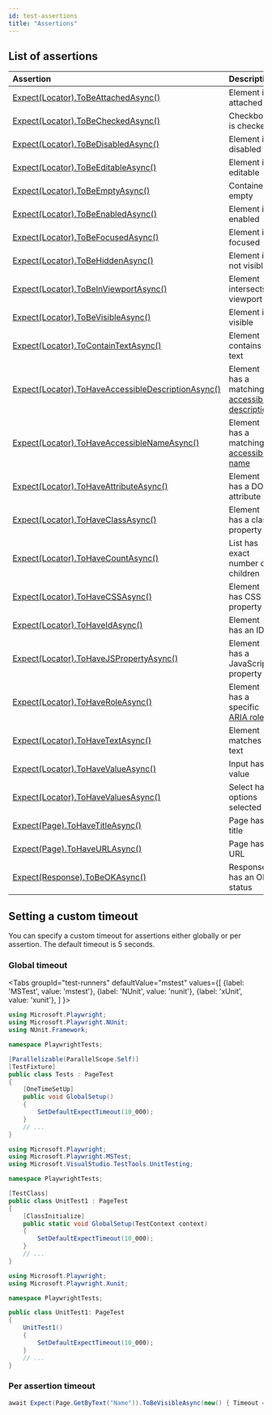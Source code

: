 ```yaml
---
id: test-assertions
title: "Assertions"
---
```


## List of assertions

| Assertion | Description |
| :- | :- |
| [Expect(Locator).ToBeAttachedAsync()](/api/class-locatorassertions.mdx#locator-assertions-to-be-attached) | Element is attached |
| [Expect(Locator).ToBeCheckedAsync()](/api/class-locatorassertions.mdx#locator-assertions-to-be-checked) | Checkbox is checked |
| [Expect(Locator).ToBeDisabledAsync()](/api/class-locatorassertions.mdx#locator-assertions-to-be-disabled) | Element is disabled |
| [Expect(Locator).ToBeEditableAsync()](/api/class-locatorassertions.mdx#locator-assertions-to-be-editable) | Element is editable |
| [Expect(Locator).ToBeEmptyAsync()](/api/class-locatorassertions.mdx#locator-assertions-to-be-empty) | Container is empty |
| [Expect(Locator).ToBeEnabledAsync()](/api/class-locatorassertions.mdx#locator-assertions-to-be-enabled) | Element is enabled |
| [Expect(Locator).ToBeFocusedAsync()](/api/class-locatorassertions.mdx#locator-assertions-to-be-focused) | Element is focused |
| [Expect(Locator).ToBeHiddenAsync()](/api/class-locatorassertions.mdx#locator-assertions-to-be-hidden) | Element is not visible |
| [Expect(Locator).ToBeInViewportAsync()](/api/class-locatorassertions.mdx#locator-assertions-to-be-in-viewport) | Element intersects viewport |
| [Expect(Locator).ToBeVisibleAsync()](/api/class-locatorassertions.mdx#locator-assertions-to-be-visible) | Element is visible |
| [Expect(Locator).ToContainTextAsync()](/api/class-locatorassertions.mdx#locator-assertions-to-contain-text) | Element contains text |
| [Expect(Locator).ToHaveAccessibleDescriptionAsync()](/api/class-locatorassertions.mdx#locator-assertions-to-have-accessible-description) | Element has a matching [accessible description](https://w3c.github.io/accname/#dfn-accessible-description) |
| [Expect(Locator).ToHaveAccessibleNameAsync()](/api/class-locatorassertions.mdx#locator-assertions-to-have-accessible-name) | Element has a matching [accessible name](https://w3c.github.io/accname/#dfn-accessible-name) |
| [Expect(Locator).ToHaveAttributeAsync()](/api/class-locatorassertions.mdx#locator-assertions-to-have-attribute) | Element has a DOM attribute |
| [Expect(Locator).ToHaveClassAsync()](/api/class-locatorassertions.mdx#locator-assertions-to-have-class) | Element has a class property |
| [Expect(Locator).ToHaveCountAsync()](/api/class-locatorassertions.mdx#locator-assertions-to-have-count) | List has exact number of children |
| [Expect(Locator).ToHaveCSSAsync()](/api/class-locatorassertions.mdx#locator-assertions-to-have-css) | Element has CSS property |
| [Expect(Locator).ToHaveIdAsync()](/api/class-locatorassertions.mdx#locator-assertions-to-have-id) | Element has an ID |
| [Expect(Locator).ToHaveJSPropertyAsync()](/api/class-locatorassertions.mdx#locator-assertions-to-have-js-property) | Element has a JavaScript property |
| [Expect(Locator).ToHaveRoleAsync()](/api/class-locatorassertions.mdx#locator-assertions-to-have-role) | Element has a specific [ARIA role](https://www.w3.org/TR/wai-aria-1.2/#roles) |
| [Expect(Locator).ToHaveTextAsync()](/api/class-locatorassertions.mdx#locator-assertions-to-have-text) | Element matches text |
| [Expect(Locator).ToHaveValueAsync()](/api/class-locatorassertions.mdx#locator-assertions-to-have-value) | Input has a value |
| [Expect(Locator).ToHaveValuesAsync()](/api/class-locatorassertions.mdx#locator-assertions-to-have-values) | Select has options selected |
| [Expect(Page).ToHaveTitleAsync()](/api/class-pageassertions.mdx#page-assertions-to-have-title) | Page has a title |
| [Expect(Page).ToHaveURLAsync()](/api/class-pageassertions.mdx#page-assertions-to-have-url) | Page has a URL |
| [Expect(Response).ToBeOKAsync()](/api/class-apiresponseassertions.mdx#api-response-assertions-to-be-ok) | Response has an OK status |

## Setting a custom timeout

You can specify a custom timeout for assertions either globally or per assertion. The default timeout is 5 seconds.

### Global timeout

<Tabs groupId="test-runners" defaultValue="mstest" values={[ {label: 'MSTest', value: 'mstest'}, {label: 'NUnit', value: 'nunit'}, {label: 'xUnit', value: 'xunit'}, ] }>

<TabItem value="nunit">

```csharp title="UnitTest1.cs"
using Microsoft.Playwright;
using Microsoft.Playwright.NUnit;
using NUnit.Framework;

namespace PlaywrightTests;

[Parallelizable(ParallelScope.Self)]
[TestFixture]
public class Tests : PageTest
{
    [OneTimeSetUp]
    public void GlobalSetup()
    {
        SetDefaultExpectTimeout(10_000);
    }
    // ...
}
```

</TabItem>

<TabItem value="mstest">

```csharp title="UnitTest1.cs"
using Microsoft.Playwright;
using Microsoft.Playwright.MSTest;
using Microsoft.VisualStudio.TestTools.UnitTesting;

namespace PlaywrightTests;

[TestClass]
public class UnitTest1 : PageTest
{
    [ClassInitialize]
    public static void GlobalSetup(TestContext context)
    {
        SetDefaultExpectTimeout(10_000);
    }
    // ...
}
```

</TabItem>

<TabItem value="xunit">

```csharp title="UnitTest1.cs"
using Microsoft.Playwright;
using Microsoft.Playwright.Xunit;

namespace PlaywrightTests;

public class UnitTest1: PageTest
{
    UnitTest1()
    {
        SetDefaultExpectTimeout(10_000);
    }
    // ...
}
```

</TabItem>

</Tabs>

### Per assertion timeout

```csharp title="UnitTest1.cs"
await Expect(Page.GetByText("Name")).ToBeVisibleAsync(new() { Timeout = 10_000 });
```


[Accessibility]: /api/class-accessibility.mdx "Accessibility"
[APIRequest]: /api/class-apirequest.mdx "APIRequest"
[APIRequestContext]: /api/class-apirequestcontext.mdx "APIRequestContext"
[APIResponse]: /api/class-apiresponse.mdx "APIResponse"
[APIResponseAssertions]: /api/class-apiresponseassertions.mdx "APIResponseAssertions"
[Browser]: /api/class-browser.mdx "Browser"
[BrowserContext]: /api/class-browsercontext.mdx "BrowserContext"
[BrowserType]: /api/class-browsertype.mdx "BrowserType"
[CDPSession]: /api/class-cdpsession.mdx "CDPSession"
[CDPSessionEvent]: /api/class-cdpsessionevent.mdx "CDPSessionEvent"
[Clock]: /api/class-clock.mdx "Clock"
[ConsoleMessage]: /api/class-consolemessage.mdx "ConsoleMessage"
[Dialog]: /api/class-dialog.mdx "Dialog"
[Download]: /api/class-download.mdx "Download"
[ElementHandle]: /api/class-elementhandle.mdx "ElementHandle"
[FileChooser]: /api/class-filechooser.mdx "FileChooser"
[FormData]: /api/class-formdata.mdx "FormData"
[Frame]: /api/class-frame.mdx "Frame"
[FrameLocator]: /api/class-framelocator.mdx "FrameLocator"
[JSHandle]: /api/class-jshandle.mdx "JSHandle"
[Keyboard]: /api/class-keyboard.mdx "Keyboard"
[Locator]: /api/class-locator.mdx "Locator"
[LocatorAssertions]: /api/class-locatorassertions.mdx "LocatorAssertions"
[Mouse]: /api/class-mouse.mdx "Mouse"
[Page]: /api/class-page.mdx "Page"
[PageAssertions]: /api/class-pageassertions.mdx "PageAssertions"
[Playwright]: /api/class-playwright.mdx "Playwright"
[PlaywrightAssertions]: /api/class-playwrightassertions.mdx "PlaywrightAssertions"
[Request]: /api/class-request.mdx "Request"
[Response]: /api/class-response.mdx "Response"
[Route]: /api/class-route.mdx "Route"
[Selectors]: /api/class-selectors.mdx "Selectors"
[TimeoutError]: /api/class-timeouterror.mdx "TimeoutError"
[Touchscreen]: /api/class-touchscreen.mdx "Touchscreen"
[Tracing]: /api/class-tracing.mdx "Tracing"
[Video]: /api/class-video.mdx "Video"
[WebError]: /api/class-weberror.mdx "WebError"
[WebSocket]: /api/class-websocket.mdx "WebSocket"
[WebSocketFrame]: /api/class-websocketframe.mdx "WebSocketFrame"
[WebSocketRoute]: /api/class-websocketroute.mdx "WebSocketRoute"
[Worker]: /api/class-worker.mdx "Worker"
[Element]: https://developer.mozilla.org/en-US/docs/Web/API/element "Element"
[EvaluationArgument]: /evaluating.mdx#evaluation-argument "EvaluationArgument"
[Promise]: https://developer.mozilla.org/en-US/docs/Web/JavaScript/Reference/Global_Objects/Promise "Promise"
[iterator]: https://developer.mozilla.org/en-US/docs/Web/JavaScript/Reference/Iteration_protocols "Iterator"
[origin]: https://developer.mozilla.org/en-US/docs/Glossary/Origin "Origin"
[selector]: https://developer.mozilla.org/en-US/docs/Web/CSS/CSS_Selectors "selector"
[Serializable]: https://developer.mozilla.org/en-US/docs/Web/JavaScript/Reference/Global_Objects/JSON/stringify#Description "Serializable"
[UIEvent.detail]: https://developer.mozilla.org/en-US/docs/Web/API/UIEvent/detail "UIEvent.detail"
[UnixTime]: https://en.wikipedia.org/wiki/Unix_time "Unix Time"
[xpath]: https://developer.mozilla.org/en-US/docs/Web/XPath "xpath"

[bool]: https://docs.microsoft.com/en-us/dotnet/api/system.boolean "bool"
[Date]: https://learn.microsoft.com/en-us/dotnet/api/system.datetime "DateTime"
[double]: https://docs.microsoft.com/en-us/dotnet/api/system.double "double"
[byte]: https://docs.microsoft.com/en-us/dotnet/api/system.byte "byte"
[int]: https://docs.microsoft.com/en-us/dotnet/api/system.int32 "int"
[long]: https://docs.microsoft.com/en-us/dotnet/api/system.int64 "long"
[void]: https://docs.microsoft.com/en-us/dotnet/csharp/language-reference/builtin-types/void "void"
[string]: https://docs.microsoft.com/en-us/dotnet/api/system.string "string"
[URL]: https://nodejs.org/api/url.html "URL"
[Regex]: https://docs.microsoft.com/en-us/dotnet/api/system.text.regularexpressions.regex "Regex"

[Action]: https://docs.microsoft.com/en-us/dotnet/api/system.action-1 "Action"
[Func]: https://docs.microsoft.com/en-us/dotnet/api/system.func-2 "Func"
[IEnumerable]: https://docs.microsoft.com/en-us/dotnet/api/system.collections.ienumerable "IEnumerable"
[IReadOnlyList]: https://learn.microsoft.com/en-us/dotnet/api/system.collections.generic.ireadonlylist-1?view=net-9.0 "IReadOnlyList"
[IDictionary]: https://docs.microsoft.com/en-us/dotnet/api/system.collections.idictionary "IDictionary"
[Task]: https://docs.microsoft.com/en-us/dotnet/api/system.threading.tasks.task?view=net-5.0 "Task"
[IReadOnlyDictionary]: https://docs.microsoft.com/en-us/dotnet/api/system.collections.generic.ireadonlydictionary-2 "IReadOnlyDictionary"
[JsonElement]: https://docs.microsoft.com/en-us/dotnet/api/system.text.json.jsonelement "JsonElement"

[all available image tags]: https://mcr.microsoft.com/en-us/product/playwright/dotnet/about "all available image tags"
[Microsoft Artifact Registry]: https://mcr.microsoft.com/en-us/product/playwright/dotnet/about "Microsoft Artifact Registry"
[Dockerfile.noble]: https://github.com/microsoft/playwright-dotnet/blob/main/utils/docker/Dockerfile.noble "Dockerfile.noble"
